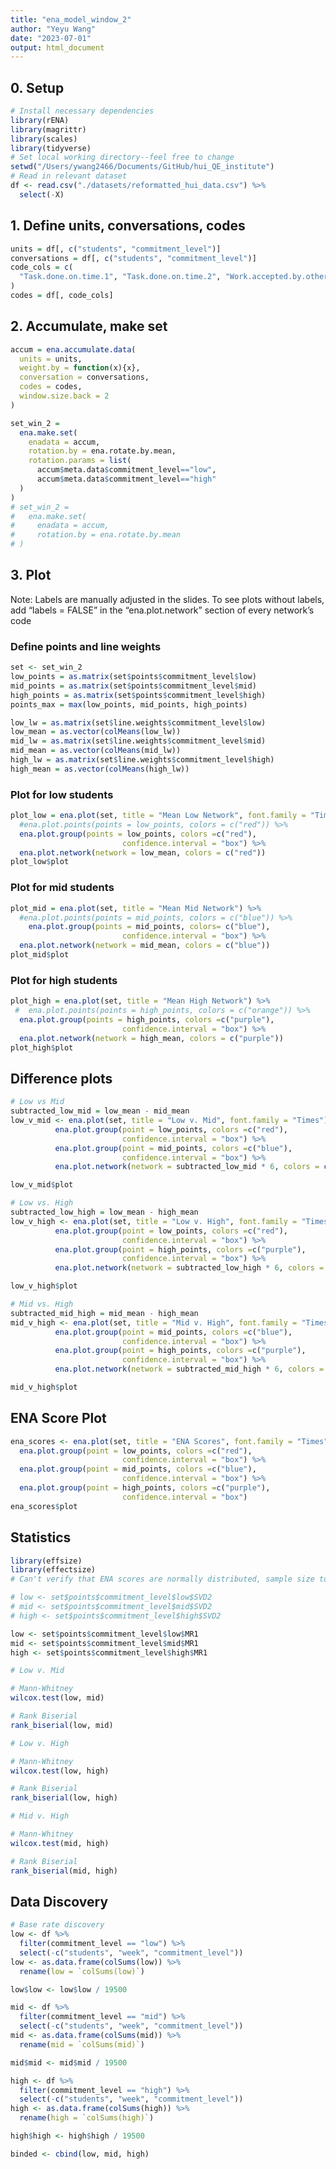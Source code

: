 ```yaml
---
title: "ena_model_window_2"
author: "Yeyu Wang"
date: "2023-07-01"
output: html_document
---
```


## 0. Setup 
```r
# Install necessary dependencies 
library(rENA)
library(magrittr)
library(scales)
library(tidyverse)
# Set local working directory--feel free to change 
setwd("/Users/ywang2466/Documents/GitHub/hui_QE_institute")
# Read in relevant dataset
df <- read.csv("./datasets/reformatted_hui_data.csv") %>%
  select(-X)
```

## 1. Define units, conversations, codes
```r
units = df[, c("students", "commitment_level")]
conversations = df[, c("students", "commitment_level")]
code_cols = c(
  "Task.done.on.time.1", "Task.done.on.time.2", "Work.accepted.by.others.1", "Work.accepted.by.others.2", "Positive.tone.1",     "Positive.tone.2", "Initiate.conversations.1",  "Initiate.conversations.2",  "Help.others.1", "Help.others.2",                 "Completes.more.tasks.1", "Completes.more.tasks.2", "Assigns.tasks.1", "Assigns.tasks.2", "Review.work.from.others.1",         "Review.work.from.others.2", "Initiate.meeting.1", "Initiate.meeting.2"
)
codes = df[, code_cols]
```

## 2. Accumulate, make set
```r
accum = ena.accumulate.data(
  units = units,
  weight.by = function(x){x}, 
  conversation = conversations,
  codes = codes,
  window.size.back = 2
)

set_win_2 =
  ena.make.set(
    enadata = accum,
    rotation.by = ena.rotate.by.mean,
    rotation.params = list(
      accum$meta.data$commitment_level=="low",
      accum$meta.data$commitment_level=="high"
  )
)
# set_win_2 =
#   ena.make.set(
#     enadata = accum,
#     rotation.by = ena.rotate.by.mean
# )
```

## 3. Plot 

Note: Labels are manually adjusted in the slides. To see plots without labels, add "labels = FALSE" in the "ena.plot.network" section of every network's code

### Define points and line weights
```r
set <- set_win_2
low_points = as.matrix(set$points$commitment_level$low)
mid_points = as.matrix(set$points$commitment_level$mid)
high_points = as.matrix(set$points$commitment_level$high)
points_max = max(low_points, mid_points, high_points)

low_lw = as.matrix(set$line.weights$commitment_level$low)
low_mean = as.vector(colMeans(low_lw))
mid_lw = as.matrix(set$line.weights$commitment_level$mid)
mid_mean = as.vector(colMeans(mid_lw))
high_lw = as.matrix(set$line.weights$commitment_level$high)
high_mean = as.vector(colMeans(high_lw))
```

### Plot for low students
```r
plot_low = ena.plot(set, title = "Mean Low Network", font.family = "Times") %>%
  #ena.plot.points(points = low_points, colors = c("red")) %>%
  ena.plot.group(points = low_points, colors =c("red"),
                         confidence.interval = "box") %>% 
  ena.plot.network(network = low_mean, colors = c("red"))
plot_low$plot 
```

### Plot for mid students
```r
plot_mid = ena.plot(set, title = "Mean Mid Network") %>%
  #ena.plot.points(points = mid_points, colors = c("blue")) %>%
    ena.plot.group(points = mid_points, colors= c("blue"),
                         confidence.interval = "box") %>% 
  ena.plot.network(network = mid_mean, colors = c("blue"))
plot_mid$plot
```

### Plot for high students
```r
plot_high = ena.plot(set, title = "Mean High Network") %>%
 #  ena.plot.points(points = high_points, colors = c("orange")) %>%
  ena.plot.group(points = high_points, colors =c("purple"),
                         confidence.interval = "box") %>% 
  ena.plot.network(network = high_mean, colors = c("purple"))
plot_high$plot
```

## Difference plots 
```r
# Low vs Mid
subtracted_low_mid = low_mean - mid_mean
low_v_mid <- ena.plot(set, title = "Low v. Mid", font.family = "Times") %>% 
          ena.plot.group(point = low_points, colors =c("red"),
                         confidence.interval = "box") %>% 
          ena.plot.group(point = mid_points, colors =c("blue"), 
                         confidence.interval = "box") %>%
          ena.plot.network(network = subtracted_low_mid * 6, colors = c("red", "blue"))

low_v_mid$plot
```


```r
# Low vs. High 
subtracted_low_high = low_mean - high_mean
low_v_high <- ena.plot(set, title = "Low v. High", font.family = "Times") %>% 
          ena.plot.group(point = low_points, colors =c("red"),
                         confidence.interval = "box") %>% 
          ena.plot.group(point = high_points, colors =c("purple"), 
                         confidence.interval = "box") %>%
          ena.plot.network(network = subtracted_low_high * 6, colors = c("red", "purple"))

low_v_high$plot

```

```r
# Mid vs. High
subtracted_mid_high = mid_mean - high_mean
mid_v_high <- ena.plot(set, title = "Mid v. High", font.family = "Times") %>% 
          ena.plot.group(point = mid_points, colors =c("blue"),
                         confidence.interval = "box") %>% 
          ena.plot.group(point = high_points, colors =c("purple"), 
                         confidence.interval = "box") %>%
          ena.plot.network(network = subtracted_mid_high * 6, colors = c("blue", "purple"))

mid_v_high$plot
```

## ENA Score Plot 

```r
ena_scores <- ena.plot(set, title = "ENA Scores", font.family = "Times") %>%
  ena.plot.group(point = low_points, colors =c("red"),
                         confidence.interval = "box") %>% 
  ena.plot.group(point = mid_points, colors =c("blue"),
                         confidence.interval = "box") %>%
  ena.plot.group(point = high_points, colors =c("purple"), 
                         confidence.interval = "box") 
ena_scores$plot
```


## Statistics 
```r
library(effsize)
library(effectsize)
# Can't verify that ENA scores are normally distributed, sample size too big for Shapiro-Wilk test to verify normality. Assumption of independence satisfied, proceed with Mann-Whitney U-Test instead. 

# low <- set$points$commitment_level$low$SVD2
# mid <- set$points$commitment_level$mid$SVD2
# high <- set$points$commitment_level$high$SVD2

low <- set$points$commitment_level$low$MR1
mid <- set$points$commitment_level$mid$MR1
high <- set$points$commitment_level$high$MR1

# Low v. Mid

# Mann-Whitney
wilcox.test(low, mid)

# Rank Biserial
rank_biserial(low, mid)

# Low v. High

# Mann-Whitney
wilcox.test(low, high)

# Rank Biserial 
rank_biserial(low, high)

# Mid v. High

# Mann-Whitney
wilcox.test(mid, high)

# Rank Biserial
rank_biserial(mid, high)


```

## Data Discovery
```r
# Base rate discovery 
low <- df %>% 
  filter(commitment_level == "low") %>%
  select(-c("students", "week", "commitment_level")) 
low <- as.data.frame(colSums(low)) %>%
  rename(low = `colSums(low)`)

low$low <- low$low / 19500

mid <- df %>% 
  filter(commitment_level == "mid") %>% 
  select(-c("students", "week", "commitment_level"))
mid <- as.data.frame(colSums(mid)) %>%
  rename(mid = `colSums(mid)`)

mid$mid <- mid$mid / 19500

high <- df %>%
  filter(commitment_level == "high") %>% 
  select(-c("students", "week", "commitment_level"))
high <- as.data.frame(colSums(high)) %>%
  rename(high = `colSums(high)`)

high$high <- high$high / 19500

binded <- cbind(low, mid, high)

```


